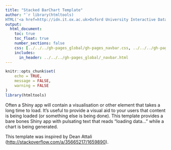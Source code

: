 ```yaml
---
title: "Stacked BarChart Template"
author: "`r library(htmltools)
HTML('<a href=http://idn.it.ox.ac.uk>Oxford University Interactive Data Network</a>')`"
output: 
  html_document:
    toc: true
    toc_float: true
    number_sections: false
    css: [../../../gh-pages_global/gh-pages_navbar.css, ../../../gh-pages_global/custom-width.css]
    includes:
      in_header: ../../../gh-pages_global/_navbar.html
---
```

```r
knitr::opts_chunk$set(
	echo = TRUE,
	message = FALSE,
	warning = FALSE
)
library(htmltools)
```

Often a Shiny app will contain a visualisation or other element that takes a long time to load. It's useful to provide a visual aid to your users that content is being loaded (or something else is being done). This template provides a bare bones Shiny app with pulsating text that reads "loading data..." while a chart is being generated.

This template was inspired by Dean Attali ([http://stackoverflow.com/a/35665217/1659890](http://stackoverflow.com/a/35665217/1659890)).

